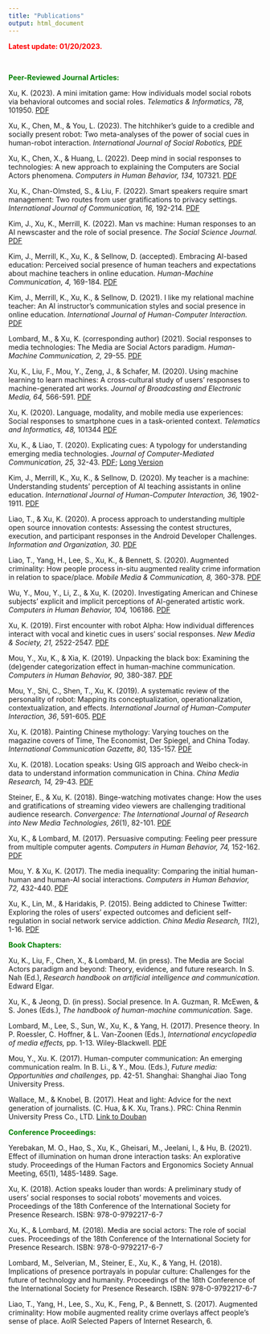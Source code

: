 ```yaml
---
title: "Publications"
output: html_document
---
```


<font color="red">**Latest update: 01/20/2023.**</font>

&nbsp;

<font color="green">**Peer-Reviewed Journal Articles:**</font>


Xu, K. (2023). A mini imitation game: How individuals model social robots via behavioral outcomes and social roles. *Telematics & Informatics, 78,* 101950. [PDF](publications/Xu 2023 mini imitation game.pdf)

Xu, K., Chen, M., & You, L. (2023). The hitchhiker's guide to a credible and socially present robot: Two meta-analyses of the power of social cues in human-robot interaction. *International Journal of Social Robotics,*  [PDF](publications/Xu et al. 2023 Meta-Analyses.pdf)

Xu, K., Chen, X., & Huang, L. (2022). Deep mind in social responses to technologies: A new approach to explaining the Computers are Social Actors phenomena. *Computers in Human Behavior, 134,* 107321. [PDF](publications/Xu et al. 2022 Deep mind in social responses.pdf)

Xu, K., Chan-Olmsted, S., & Liu, F. (2022). Smart speakers require smart management: Two routes from user gratifications to privacy settings. *International Journal of Communication, 16,* 192-214. [PDF](publications/Xu et al. 2022 Smartspeakers.pdf)

Kim, J., Xu, K., Merrill, K. (2022). Man vs machine: Human responses to an AI newscaster and the role of social presence. *The Social Science Journal.* [PDF](publications/Kim et al 2022 Man vs machine.pdf)

Kim, J., Merrill, K., Xu, K., & Sellnow, D. (accepted). Embracing AI-based education: Perceived social presence of human teachers and expectations about machine teachers in online education. *Human-Machine Communication, 4,* 169-184. [PDF](https://stars.library.ucf.edu/cgi/viewcontent.cgi?article=1084&context=hmc#page=169) 

Kim, J., Merrill, K., Xu, K., & Sellnow, D. (2021). I like my relational machine teacher: An AI instructor’s communication styles and social presence in online education. *International Journal of Human-Computer Interaction.* [PDF](publications/Kim et al. 2021 I Like My Relational Machine Teacher An AI Instructor s Communication Styles and Social Presence in Online Education.pdf)

Lombard, M., & Xu, K. (corresponding author) (2021). Social responses to media technologies: The Media are Social Actors paradigm. *Human-Machine Communication, 2,* 29-55. [PDF](https://stars.library.ucf.edu/cgi/viewcontent.cgi?article=1030&context=hmc)

Xu, K., Liu, F., Mou, Y., Zeng, J., & Schafer, M. (2020). Using machine learning to learn machines: A cross-cultural study of users’ responses to machine-generated art works. *Journal of Broadcasting and Electronic Media, 64,* 566-591. [PDF](publications/Xu et al. 2020 Using Machine Learning to Learn Machines A Cross Cultural Study of Users Responses to Machine Generated Artworks.pdf)


Xu, K. (2020). Language, modality, and mobile media use experiences: Social responses to smartphone cues in a task-oriented context. *Telematics and Informatics, 48,* 101344 [PDF](publications/Xu 2020 Mobile phone study.pdf)


Xu, K., & Liao, T. (2020). Explicating cues: A typology for understanding emerging media technologies. *Journal of Computer-Mediated Communication, 25,* 32-43. [PDF](publications/Xu & Liao Explicating Cues JCMC.pdf); [Long Version](publications/ICA paper 5.30 Kun & Tony.pdf)


Kim, J., Merrill, K., Xu, K., & Sellnow, D. (2020). My teacher is a machine: Understanding students’ perception of AI teaching assistants in online education. *International Journal of Human-Computer Interaction, 36,* 1902-1911. [PDF](publications/Kim et al. 2020.pdf)


Liao, T., & Xu, K. (2020). A process approach to understanding multiple open source innovation contests: Assessing the contest structures, execution, and participant responses in the Android Developer Challenges. *Information and Organization, 30.* [PDF](publications/Liao & Xu Android contest I&O .pdf)


Liao, T., Yang, H., Lee, S., Xu, K., & Bennett, S. (2020). Augmented criminality: How people process in-situ augmented reality crime information in relation to space/place. *Mobile Media & Communication, 8,* 360-378. [PDF](publications/liao et al. augmented reality.pdf)


Wu, Y., Mou, Y., Li, Z., & Xu, K. (2020). Investigating American and Chinese subjects’ explicit and implicit perceptions of AI-generated artistic work. *Computers in Human Behavior, 104,* 106186. [PDF](publications/Wu et al. (2020) Chinese American implicit and explicit.pdf)


Xu, K. (2019). First encounter with robot Alpha: How individual differences interact with vocal and kinetic cues in users’ social responses. *New Media & Society, 21,* 2522-2547. [PDF](publications/Xu 2019 Robot alpha.pdf)


Mou, Y., Xu, K., & Xia, K. (2019). Unpacking the black box: Examining the (de)gender categorization effect in human-machine communication. *Computers in Human Behavior, 90,* 380-387. [PDF](publications/Mou Xu Xia gender decategorization effect.pdf)


Mou, Y., Shi, C., Shen, T., Xu, K. (2019). A systematic review of the personality of robot: Mapping its conceptualization, operationalization, contextualization, and effects. *International Journal of Human-Computer Interaction, 36*, 591-605. [PDF](publications/Mou et al 2019 A Systematic Review.pdf)


Xu, K. (2018). Painting Chinese mythology: Varying touches on the magazine covers of Time, The Economist, Der Spiegel, and China Today. *International Communication Gazette, 80,* 135-157. [PDF](publications/Xu_Painting Chinese Methology.pdf)


Xu, K. (2018). Location speaks: Using GIS approach and Weibo check-in data to understand information communication in China. *China Media Research, 14,* 29-43. [PDF](publications/Xu Location speaks.pdf)


Steiner, E., & Xu, K. (2018). Binge-watching motivates change: How the uses and gratifications of streaming video viewers are challenging traditional audience research. *Convergence: The International Journal of Research into New Media Technologies, 26*(1), 82-101. [PDF](publications/Steiner_Xu_bingewatching.pdf)


Xu, K., & Lombard, M. (2017). Persuasive computing: Feeling peer pressure from multiple computer agents. *Computers in Human Behavior, 74,* 152-162. [PDF](publications/Xu_Lombard_Persuasive computing.pdf)


Mou, Y. & Xu, K. (2017). The media inequality: Comparing the initial human-human and human-AI social interactions. *Computers in Human Behavior, 72,* 432-440. [PDF](publications/Yi Xu_Media Inequality.pdf)


Xu, K., Lin, M., & Haridakis, P. (2015). Being addicted to Chinese Twitter: Exploring the roles of users’ expected outcomes and deficient self-regulation in social network service addiction. *China Media Research, 11*(2), 1-16. [PDF](publications/Xu et al -Being_addicted_to_Chinese_Twit.PDF)


<font color="green">**Book Chapters:**</font>

Xu, K., Liu, F., Chen, X., & Lombard, M. (in press). The Media are Social Actors paradigm and beyond: Theory, evidence, and future research. In S. Nah (Ed.), *Research handbook on artificial intelligence and communication.* Edward Elgar. 

Xu, K., & Jeong, D. (in press). Social presence. In A. Guzman, R. McEwen, & S. Jones (Eds.), *The handbook of human-machine communication.* Sage. 

Lombard, M., Lee, S., Sun, W., Xu, K., & Yang, H. (2017). Presence theory. In P. Roessler, C. Hoffner, & L. Van-Zoonen (Eds.), *International encyclopedia of media effects,* pp. 1-13. Wiley-Blackwell. [PDF](publications/Lombard et al. presence theory.pdf)

Mou, Y., Xu. K. (2017). Human-computer communication: An emerging communication realm. In B. Li., & Y., Mou. (Eds.), *Future media: Opportunities and challenges,* pp. 42-51. Shanghai: Shanghai Jiao Tong University Press.

Wallace, M., & Knobel, B. (2017). Heat and light: Advice for the next generation of journalists. (C. Hua, & K. Xu, Trans.). PRC: China Renmin University Press Co., LTD. [Link to Douban](https://book.douban.com/subject/26972289/)


<font color="green">**Conference Proceedings:**</font>

Yerebakan, M. O., Hao, S., Xu, K., Gheisari, M., Jeelani, I., & Hu, B. (2021). Effect of illumination on human drone interaction tasks: An explorative study. Proceedings of the Human Factors and Ergonomics Society Annual Meeting, 65(1), 1485-1489. Sage. 

Xu, K. (2018). Action speaks louder than words: A preliminary study of users’ social responses to social robots’ movements and voices. Proceedings of the 18th Conference of the International Society for Presence Research. ISBN: 978-0-9792217-6-7

Xu, K., & Lombard, M. (2018). Media are social actors: The role of social cues. Proceedings of the 18th Conference of the International Society for Presence Research. ISBN: 978-0-9792217-6-7

Lombard, M., Selverian, M., Steiner, E., Xu, K., & Yang, H. (2018). Implications of presence portrayals in popular culture: Challenges for the future of technology and humanity. Proceedings of the 18th Conference of the International Society for Presence Research. ISBN: 978-0-9792217-6-7

Liao, T., Yang, H., Lee, S., Xu, K., Feng, P., & Bennett, S. (2017). Augmented criminality: How mobile augmented reality crime overlays affect people’s sense of place. AoIR Selected Papers of Internet Research, 6. 
